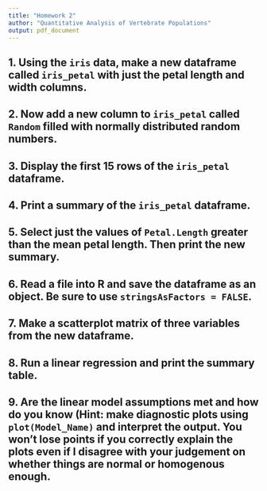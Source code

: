 ```yaml
---
title: "Homework 2"
author: "Quantitative Analysis of Vertebrate Populations"
output: pdf_document
---
```


## 1. Using the `iris` data, make a new dataframe called `iris_petal` with just the petal length and width columns.


## 2. Now add a new column to `iris_petal` called `Random` filled with normally distributed random numbers.

## 3. Display the first 15 rows of the `iris_petal` dataframe.

## 4. Print a summary of the `iris_petal` dataframe.

## 5. Select just the values of `Petal.Length` greater than the mean petal length. Then print the new summary.

## 6. Read a file into R and save the dataframe as an object. Be sure to use `stringsAsFactors = FALSE`. 

## 7. Make a scatterplot matrix of three variables from the new dataframe.

## 8. Run a linear regression and print the summary table.

## 9. Are the linear model assumptions met and how do you know (Hint: make diagnostic plots using `plot(Model_Name)` and interpret the output. You won't lose points if you correctly explain the plots even if I disagree with your judgement on whether things are normal or homogenous enough.